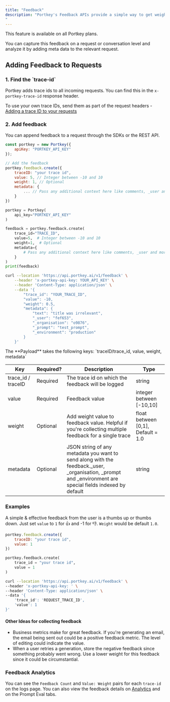 ```yaml
---
title: "Feedback"
description: "Portkey's Feedback APIs provide a simple way to get weighted feedback from customers on any request you served, at any stage in your app.
"
---
```


<Check>
    This feature is available on all Portkey plans.
</Check>


You can capture this feedback on a request or conversation level and analyze it by adding meta data to the relevant request.

## Adding Feedback to Requests

### 1\. Find the \`trace-id\`

Portkey adds trace ids to all incoming requests. You can find this in the `x-portkey-trace-id` response header.

To use your own trace IDs, send them as part of the request headers - [Adding a trace ID to your requests](/product/observability/traces#how-to-enable-request-tracing)

### 2\. Add feedback

You can append feedback to a request through the SDKs or the REST API.

<Tabs>
  <Tab title="NodeJS">

```js
const portkey = new Portkey({
    apiKey: "PORTKEY_API_KEY"
});

// Add the feedback
portkey.feedback.create({
    traceID: "your trace id",
    value: 5, // Integer between -10 and 10
    weight: 1, // Optional
    metadata: {
        ... // Pass any additional context here like comments, _user and more
    }
})
```
  </Tab>
  <Tab title="Python">

```python
portkey = Portkey(
    api_key="PORTKEY_API_KEY"
)

feedback = portkey.feedback.create(
    trace_id="TRACE_ID",
    value=5,  # Integer between -10 and 10
    weight=1,  # Optional
    metadata={
        # Pass any additional context here like comments, _user and more
    }
)
print(feedback)
```
  </Tab>
<Tab title="REST API">

```sh
curl --location 'https://api.portkey.ai/v1/feedback' \
    --header 'x-portkey-api-key: YOUR_API_KEY' \
    --header 'Content-Type: application/json' \
    --data '{
        "trace_id": "YOUR_TRACE_ID",
        "value": -10,
        "weight": 0.5,
        "metadata": {
            "text": "title was irrelevant",
            "_user": "fef653",
            "_organisation": "o9876",
            "_prompt": "test_prompt",
            "_environment": "production"
        }
    }'
```
  </Tab>
</Tabs>
The **Payload** takes the following keys: `traceID/trace_id, value, weight, metadata`

| Key                 | Required?  | Description                                                                                                                                                   | Type                                 |
| ------------------- | ---------- | ------------------------------------------------------------------------------------------------------------------------------------------------------------- | ------------------------------------ |
| trace\_id / traceID | <Icon icon="square-check" /> Required | The trace id on which the feedback will be logged                                                                                                             | string                               |
| value               | <Icon icon="square-check" /> Required | Feedback value                                                                                                                                                | integer between \[-10,10\]           |
| weight              | <Icon icon="question" /> Optional | Add weight value to feedback value. Helpful if you're collecting multiple feedback for a single trace                                                         | float between \[0,1\], Default = 1.0 |
| metadata            | <Icon icon="question" /> Optional | JSON string of any metadata you want to send along with the feedback.\_user, \_organisation, \_prompt and \_environment are special fields indexed by default | string                               |

### Examples

A simple & effective feedback from the user is a thumbs up or thumbs down. Just set `value` to `1` for 👍 and -1 for 👎. `Weight` would be default `1.0`.

<Tabs>
  <Tab title="NodeJS">

```js
portkey.feedback.create({
    traceID: "your trace id",
    value: 1
})
```
  </Tab>
  <Tab title="Python">

```py
portkey.feedback.create(
    trace_id = "your trace id",
    value = 1
)
```
  </Tab>
<Tab title="REST API">

```sh
curl --location 'https://api.portkey.ai/v1/feedback' \
--header 'x-portkey-api-key: ' \
--header 'Content-Type: application/json' \
--data '{
    'trace_id': 'REQUEST_TRACE_ID',
    'value': 1
}'
```
  </Tab>
</Tabs>

#### Other Ideas for collecting feedback

* Business metrics make for great feedback. If you're generating an email, the email being sent out could be a positive feedback metric. The level of editing could indicate the value.
* When a user retries a generation, store the negative feedback since something probably went wrong. Use a lower weight for this feedback since it could be circumstantial.

### Feedback Analytics

You can see the `Feedback Count` and `Value: Weight` pairs for each `trace-id` on the logs page. You can also view the feedback details on [Analytics](/product/observability/analytics#feedback) and on the Prompt Eval tabs.
